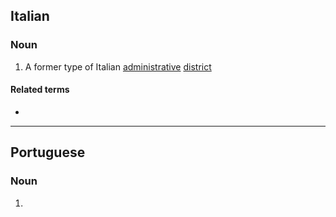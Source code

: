 ==Italian==

===Noun===
{{it-noun|m}}

# A former type of Italian [[administrative]] [[district]]

====Related terms====
* {{l|it|mandamentale}}

----

==Portuguese==

===Noun===
{{pt-noun|m}}

# {{lb|pt|chiefly|biblical}} {{l|en|commandment}} {{gloss|command or edict}}